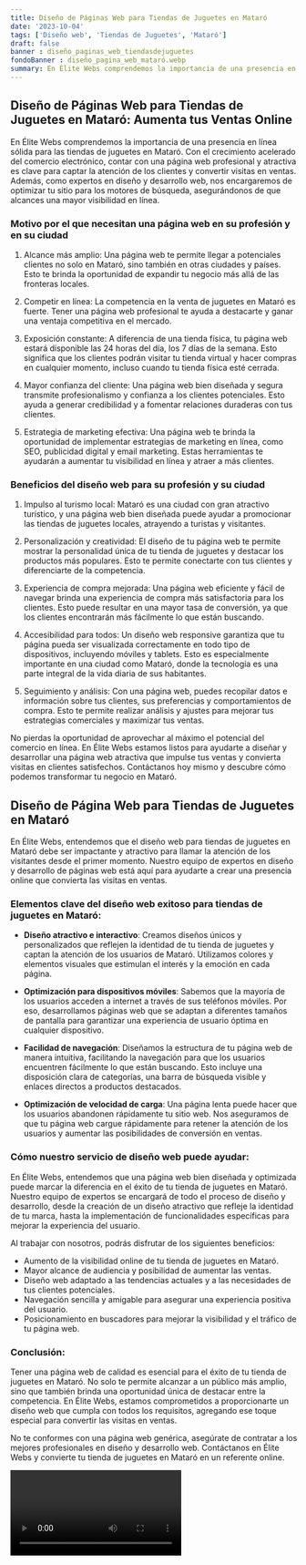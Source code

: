 ```yaml
---
title: Diseño de Páginas Web para Tiendas de Juguetes en Mataró
date: '2023-10-04'
tags: ['Diseño web', 'Tiendas de Juguetes', 'Mataró']
draft: false
banner : diseño_paginas_web_tiendasdejuguetes
fondoBanner : diseño_pagina_web_mataró.webp
summary: En Élite Webs comprendemos la importancia de una presencia en línea sólida para las tiendas de juguetes en Mataró. Con el crecimiento acelerado del comercio electrónico, contar con una página web profesional y atractiva es clave para captar la atención de los clientes y convertir visitas en ventas. Además, como expertos en diseño y desarrollo web, nos encargaremos de optimizar tu sitio para los motores de búsqueda, asegurándonos de que alcances una mayor visibilidad en línea. 
---
```


## Diseño de Páginas Web para Tiendas de Juguetes en Mataró: Aumenta tus Ventas Online

En Élite Webs comprendemos la importancia de una presencia en línea sólida para las tiendas de juguetes en Mataró. Con el crecimiento acelerado del comercio electrónico, contar con una página web profesional y atractiva es clave para captar la atención de los clientes y convertir visitas en ventas. Además, como expertos en diseño y desarrollo web, nos encargaremos de optimizar tu sitio para los motores de búsqueda, asegurándonos de que alcances una mayor visibilidad en línea. 

### Motivo por el que necesitan una página web en su profesión y en su ciudad

1. Alcance más amplio: Una página web te permite llegar a potenciales clientes no solo en Mataró, sino también en otras ciudades y países. Esto te brinda la oportunidad de expandir tu negocio más allá de las fronteras locales.

2. Competir en línea: La competencia en la venta de juguetes en Mataró es fuerte. Tener una página web profesional te ayuda a destacarte y ganar una ventaja competitiva en el mercado.

3. Exposición constante: A diferencia de una tienda física, tu página web estará disponible las 24 horas del día, los 7 días de la semana. Esto significa que los clientes podrán visitar tu tienda virtual y hacer compras en cualquier momento, incluso cuando tu tienda física esté cerrada.

4. Mayor confianza del cliente: Una página web bien diseñada y segura transmite profesionalismo y confianza a los clientes potenciales. Esto ayuda a generar credibilidad y a fomentar relaciones duraderas con tus clientes.

5. Estrategia de marketing efectiva: Una página web te brinda la oportunidad de implementar estrategias de marketing en línea, como SEO, publicidad digital y email marketing. Estas herramientas te ayudarán a aumentar tu visibilidad en línea y atraer a más clientes.

### Beneficios del diseño web para su profesión y su ciudad

1. Impulso al turismo local: Mataró es una ciudad con gran atractivo turístico, y una página web bien diseñada puede ayudar a promocionar las tiendas de juguetes locales, atrayendo a turistas y visitantes.

2. Personalización y creatividad: El diseño de tu página web te permite mostrar la personalidad única de tu tienda de juguetes y destacar los productos más populares. Esto te permite conectarte con tus clientes y diferenciarte de la competencia.

3. Experiencia de compra mejorada: Una página web eficiente y fácil de navegar brinda una experiencia de compra más satisfactoria para los clientes. Esto puede resultar en una mayor tasa de conversión, ya que los clientes encontrarán más fácilmente lo que están buscando.

4. Accesibilidad para todos: Un diseño web responsive garantiza que tu página pueda ser visualizada correctamente en todo tipo de dispositivos, incluyendo móviles y tablets. Esto es especialmente importante en una ciudad como Mataró, donde la tecnología es una parte integral de la vida diaria de sus habitantes.

5. Seguimiento y análisis: Con una página web, puedes recopilar datos e información sobre tus clientes, sus preferencias y comportamientos de compra. Esto te permite realizar análisis y ajustes para mejorar tus estrategias comerciales y maximizar tus ventas.

No pierdas la oportunidad de aprovechar al máximo el potencial del comercio en línea. En Élite Webs estamos listos para ayudarte a diseñar y desarrollar una página web atractiva que impulse tus ventas y convierta visitas en clientes satisfechos. Contáctanos hoy mismo y descubre cómo podemos transformar tu negocio en Mataró.

<GifSeo />

<Cta />

## Diseño de Página Web para Tiendas de Juguetes en Mataró

En Élite Webs, entendemos que el diseño web para tiendas de juguetes en Mataró debe ser impactante y atractivo para llamar la atención de los visitantes desde el primer momento. Nuestro equipo de expertos en diseño y desarrollo de páginas web está aquí para ayudarte a crear una presencia online que convierta las visitas en ventas.

### Elementos clave del diseño web exitoso para tiendas de juguetes en Mataró:

- **Diseño atractivo e interactivo**: Creamos diseños únicos y personalizados que reflejen la identidad de tu tienda de juguetes y captan la atención de los usuarios de Mataró. Utilizamos colores y elementos visuales que estimulan el interés y la emoción en cada página.

- **Optimización para dispositivos móviles**: Sabemos que la mayoría de los usuarios acceden a internet a través de sus teléfonos móviles. Por eso, desarrollamos páginas web que se adaptan a diferentes tamaños de pantalla para garantizar una experiencia de usuario óptima en cualquier dispositivo.

- **Facilidad de navegación**: Diseñamos la estructura de tu página web de manera intuitiva, facilitando la navegación para que los usuarios encuentren fácilmente lo que están buscando. Esto incluye una disposición clara de categorías, una barra de búsqueda visible y enlaces directos a productos destacados.

- **Optimización de velocidad de carga**: Una página lenta puede hacer que los usuarios abandonen rápidamente tu sitio web. Nos aseguramos de que tu página web cargue rápidamente para retener la atención de los usuarios y aumentar las posibilidades de conversión en ventas.

### Cómo nuestro servicio de diseño web puede ayudar:

En Élite Webs, entendemos que una página web bien diseñada y optimizada puede marcar la diferencia en el éxito de tu tienda de juguetes en Mataró. Nuestro equipo de expertos se encargará de todo el proceso de diseño y desarrollo, desde la creación de un diseño atractivo que refleje la identidad de tu marca, hasta la implementación de funcionalidades específicas para mejorar la experiencia del usuario.

Al trabajar con nosotros, podrás disfrutar de los siguientes beneficios:

- Aumento de la visibilidad online de tu tienda de juguetes en Mataró.
- Mayor alcance de audiencia y posibilidad de aumentar las ventas.
- Diseño web adaptado a las tendencias actuales y a las necesidades de tus clientes potenciales.
- Navegación sencilla y amigable para asegurar una experiencia positiva del usuario.
- Posicionamiento en buscadores para mejorar la visibilidad y el tráfico de tu página web.

### Conclusión:

Tener una página web de calidad es esencial para el éxito de tu tienda de juguetes en Mataró. No solo te permite alcanzar a un público más amplio, sino que también brinda una oportunidad única de destacar entre la competencia. En Élite Webs, estamos comprometidos a proporcionarte un diseño web que cumpla con todos los requisitos, agregando ese toque especial para convertir las visitas en ventas.

No te conformes con una página web genérica, asegúrate de contratar a los mejores profesionales en diseño y desarrollo web. Contáctanos en Élite Webs y convierte tu tienda de juguetes en Mataró en un referente online.

<Video />

<CtaBot job='Tiendas de Juguetes' city='Mataró'/>

<Gmaps query='Mataró+españa+maps' />